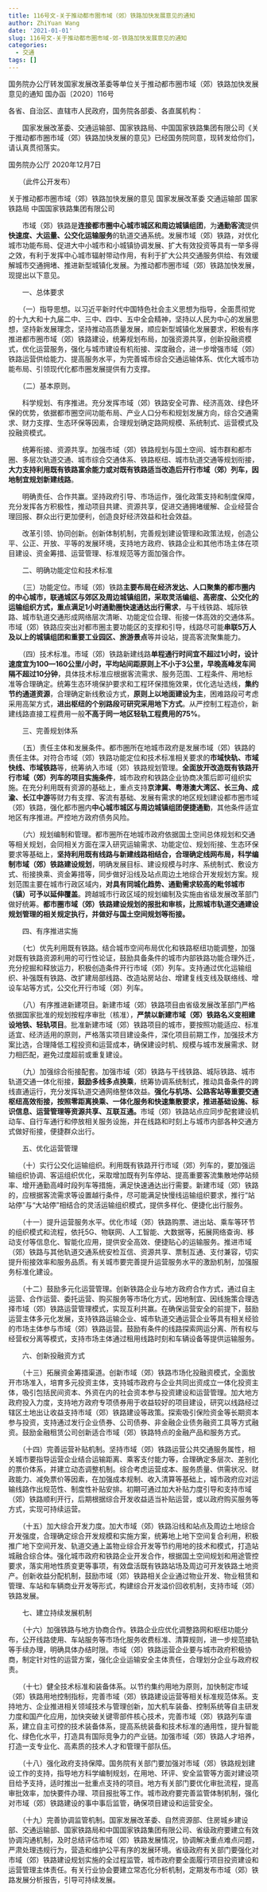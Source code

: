 ```yaml
---
title: 116号文-关于推动都市圈市域（郊）铁路加快发展意见的通知
author: ZhiYuan Wang
date: '2021-01-01'
slug: 116号文-关于推动都市圈市域-郊-铁路加快发展意见的通知
categories:
  - 交通
tags: []
---
```


国务院办公厅转发国家发展改革委等单位关于推动都市圈市域（郊）铁路加快发展意见的通知
国办函〔2020〕116号

各省、自治区、直辖市人民政府，国务院各部委、各直属机构：

　　国家发展改革委、交通运输部、国家铁路局、中国国家铁路集团有限公司《关于推动都市圈市域（郊）铁路加快发展的意见》已经国务院同意，现转发给你们，请认真贯彻落实。

国务院办公厅
2020年12月7日

　　（此件公开发布）

关于推动都市圈市域（郊）铁路加快发展的意见
国家发展改革委 交通运输部 国家铁路局 中国国家铁路集团有限公司

　　市域（郊）铁路是**连接都市圈中心城市城区和周边城镇组团**，为**通勤客流**提供**快速度、大运量、公交化运输服务**的轨道交通系统。发展市域（郊）铁路，对优化城市功能布局、促进大中小城市和小城镇协调发展、扩大有效投资等具有一举多得之效，有利于发挥中心城市辐射带动作用，有利于扩大公共交通服务供给、有效缓解城市交通拥堵、推进新型城镇化发展。为推动都市圈市域（郊）铁路加快发展，现提出以下意见。

　　一、总体要求

　　（一）指导思想。以习近平新时代中国特色社会主义思想为指导，全面贯彻党的十九大和十九届二中、三中、四中、五中全会精神，坚持以人民为中心的发展思想，坚持新发展理念，坚持推动高质量发展，顺应新型城镇化发展要求，积极有序推进都市圈市域（郊）铁路建设，统筹规划布局，加强资源共享，创新投融资模式，优化运营服务，强化与城市建设有机衔接、深度融合，进一步增强市域（郊）铁路运营供给能力、提高服务水平，为完善城市综合交通运输体系、优化大城市功能布局、引领现代化都市圈发展提供有力支撑。

　　（二）基本原则。

　　科学规划、有序推进。充分发挥市域（郊）铁路安全可靠、经济高效、绿色环保的优势，依据都市圈空间功能布局、产业人口分布和规划发展方向，综合交通需求、财力支撑、生态环保等因素，合理规划确定路网规模、系统制式、运营模式及投融资模式。

　　统筹衔接、资源共享。加强市域（郊）铁路规划与国土空间、城市群和都市圈、多层次轨道交通、城市综合交通体系、铁路枢纽、城市轨道交通等规划衔接，**大力支持利用既有铁路富余能力或对既有铁路适当改造后开行市域（郊）列车，因地制宜规划新建线路**。

　　明确责任、合作共赢。坚持政府引导、市场运作，强化政策支持和制度保障，充分发挥各方积极性，推动项目共建、资源共享，促进交通拥堵缓解、企业经营合理回报、群众出行更加便利，创造良好经济效益和社会效益。

　　改革引领、协同创新。创新体制机制，完善规划建设管理和政策法规，创造公平、公正、开放、平等的发展环境，支持地方政府、铁路企业和其他市场主体在项目建设、资金筹措、运营管理、标准规范等方面加强合作。

　　二、明确功能定位和技术标准

　　（三）功能定位。市域（郊）铁路**主要布局在经济发达、人口聚集的都市圈内的中心城市，联通城区与郊区及周边城镇组团，采取灵活编组、高密度、公交化的运输组织方式，重点满足1小时通勤圈快速通达出行需求**，与干线铁路、城际铁路、城市轨道交通形成网络层次清晰、功能定位合理、衔接一体高效的交通体系。市域（郊）铁路应突出对都市圈主要功能区的支撑和引导，线路尽可能**串联5万人及以上的城镇组团和重要工业园区、旅游景点**等并设站，提高客流聚集能力。

　　（四）技术标准。市域（郊）铁路新建线路**单程通行时间宜不超过1小时，设计速度宜为100—160公里/小时，平均站间距原则上不小于3公里，早晚高峰发车间隔不超过10分钟**，具体技术标准应根据客流需求、服务范围、工程条件、用地标准等合理确定。统筹生态环境保护要求和工程环保措施效果，优化选址选线，**集约节约通道资源**，合理确定新线敷设方式，**原则上以地面建设为主**，困难路段可考虑采用高架方式，**进出枢纽的个别路段可研究采用地下方式**。从严控制工程造价，新建线路直接工程费用一般**不高于同一地区轻轨工程费用的75%**。

　　三、完善规划体系

　　（五）责任主体和发展条件。都市圈所在地城市政府是发展市域（郊）铁路的责任主体。对符合市域（郊）铁路功能定位和技术标准相关要求的**市域快轨、市域快线、市域铁路**等，统筹纳入市域（郊）铁路规划管理。**全面放开改造既有铁路开行市域（郊）列车的项目实施条件**，城市政府和铁路企业协商决策后即可组织实施。在充分利用既有资源的基础上，重点支持**京津冀、粤港澳大湾区、长三角、成渝、长江中游**等财力有支撑、客流有基础、发展有需求的地区规划建设都市圈市域（郊）铁路，强化都市圈内**中心城市城区与周边城镇组团便捷通勤**，其他条件适宜地区有序推进。严控地方政府债务风险。

　　（六）规划编制和管理。都市圈所在地城市政府依据国土空间总体规划和交通等相关规划，会同相关方面在深入研究运输需求、功能定位、规划衔接、生态环保要求等基础上，**坚持利用既有线路与新建线路相结合，合理确定线网布局，科学编制市域（郊）铁路建设规划**，明确发展目标、建设规模与时序、系统制式、敷设方式、衔接换乘、资金筹措等，同步做好沿线及站点周边土地综合开发规划方案。规划范围主要在城市行政区域内，**对具有同城化趋势、通勤需求较高的毗邻城市（镇）可予以延伸覆盖**。跨越城市行政区域的规划编制及实施由省级发展改革部门做好统筹。**都市圈市域（郊）铁路建设规划的报批和审核，比照城市轨道交通建设规划管理的相关规定执行，并做好与国土空间规划等衔接。**

　　四、有序推进实施

　　（七）优先利用既有铁路。结合城市空间布局优化和铁路枢纽功能调整，加强对既有铁路资源利用的可行性论证，鼓励具备条件的城市内部铁路功能合理外迁，充分挖掘和释放运力，积极创造条件开行市域（郊）列车。支持通过优化运输组织、补强既有铁路、改扩建局部线路、改造站房站台、增建复线支线及联络线、增设车站等方式，公交化开行市域（郊）列车。

　　（八）有序推进新建项目。新建市域（郊）铁路项目由省级发展改革部门严格依据国家批准的规划按程序审批（核准），**严禁以新建市域（郊）铁路名义变相建设地铁、轻轨项目**。批准新建市域（郊）铁路项目的城市，要按照功能适应、标准适宜、经济适用的原则，严格落实项目建设条件，深化项目前期工作，加强技术方案比选，合理降低工程投资和运营成本，确保建设时机、规模与城市发展需求、财力相匹配，避免过度超前或重复建设。

　　（九）加强综合衔接配套。加强市域（郊）铁路与干线铁路、城际铁路、城市轨道交通一体化衔接，**鼓励多线多点换乘**，统筹协调系统制式，推动具备条件的跨线直通运行，充分发挥轨道交通网络整体效益。**强化与机场、公路客站等重要交通枢纽高效衔接，按照零距离换乘、一体化服务和快速集散要求，推进基础设施、标识信息、运营管理等资源共享、互联互通。**市域（郊）铁路站点应同步配套建设机动车、自行车通行和停放相关服务设施，并在线路和时刻上与城市内部各种交通方式做好衔接，便捷群众出行。

　　五、优化运营管理

　　（十）实行公交化运输组织。利用既有铁路开行市域（郊）列车的，要加强运输组织协调、客运组织优化，采取增加既有列车停站、提高重要客流集散地停站频率、增开通勤高峰时段列车等措施，满足快速通达出行需要。新建市域（郊）铁路的，应根据客流需求等设置越行条件，尽可能满足快慢线运输组织要求，推行“站站停”与“大站停”相结合的灵活运输组织模式，提供多样化、便捷化出行服务。

　　（十一）提升运营服务水平。优化市域（郊）铁路购票、进出站、乘车等环节的组织模式和流程，依托5G、物联网、人工智能、大数据等，拓展网络查询、移动支付等信息化、智能化应用，提供安全高效、便捷贴心的运输服务。推进市域（郊）铁路与其他轨道交通系统安检互信、资源共享、票制互通、支付兼容，切实提升衔接效率和服务品质。有关城市要完善提升运营服务水平的激励机制，加强服务标准化建设。

　　（十二）鼓励多元化运营管理。创新铁路企业与地方政府合作方式，通过自主运营、合作运营、委托运营、购买服务等市场化方式，因地制宜、因线施策合理选择市域（郊）铁路运营管理模式，实现互利共赢。在确保运营安全的前提下，鼓励运营主体多元化发展，支持铁路运输企业、城市轨道交通运营企业等具有相关经验的市场主体参与市域（郊）铁路运营。鼓励有条件的线路探索网运分离、所有权与经营权分离等模式，支持市场主体通过租用线路时刻和车辆设备等提供运输服务。

　　六、创新投融资方式

　　（十三）拓展资金筹措渠道。创新市域（郊）铁路市场化投融资模式，全面放开市场准入，培育多元投资主体，支持城市政府与企业共同出资成立一体化投资主体，吸引包括民间资本、外资在内的社会资本参与投资建设和运营管理。加大地方政府投入力度，支持地方政府专项债券用于收益较好的项目建设，研究以线路经过辖区土地出让收益支持市域（郊）铁路建设等政策。探索吸引保险资金等长期资本参与投资，支持通过发行企业债券、公司债券、非金融企业债务融资工具等方式融资。鼓励金融租赁公司创新适合市域（郊）铁路特点的金融产品和服务方式。

　　（十四）完善运营补贴机制。坚持市域（郊）铁路运营公共交通服务属性，相关城市要指导运营企业结合运输距离、乘客支付能力等，合理确定多层次、差别化的票价体系，并建立动态调整机制。综合考虑运营成本、服务质量、供需状况、财政能力、减免票价等因素，在加强成本规制、收入清算等基础上，城市政府应对运输线路作出规范性、制度性补贴安排。初期可通过加大补贴力度引导和支持市域（郊）铁路顺利开行，后期根据综合开发收益适当补贴运营，或以政府购买服务等方式，实现可持续运营。

　　（十五）加大综合开发力度。加大市域（郊）铁路沿线和站点及周边土地综合开发强度，合理确定综合开发规模和实施方案，统筹地上地下空间复合利用，积极推广地下空间开发、轨道交通上盖物业综合开发等节约用地的技术和模式，打造站城融合综合体。强化城市政府和铁路企业开发合作，根据国土空间规划和用途管控要求，落实用地性质变更等事项，有效盘活既有铁路站场及周边可开发铁路土地资产。创新收益分配机制，鼓励市域（郊）铁路相关企业通过物业开发、物业租赁和管理、车站和车辆商业开发等形式，构建综合开发溢价回收机制，支持市域（郊）铁路发展。

　　七、建立持续发展机制

　　（十六）加强铁路与地方协商合作。铁路企业应优化调整路网和枢纽功能分布，公开线路使用、车站服务等市场化服务收费标准、清算规则，进一步规范接轨等手续办理，明确具体办结时限。市域（郊）铁路运营企业要与城市政府积极协商，制定针对性的运营方案，强化企业运输安全主体责任，合理划分企业与政府权责。

　　（十七）健全技术标准和装备体系。以节约集约用地为原则，加快制定市域（郊）铁路用地控制指标，完善市域（郊）铁路建设运营等相关标准规范体系。支持地方、企业推进相关领域技术与管理创新，加大机车装备、控制系统等自主研发力度和国产化应用，加快突破关键零部件核心技术，完善市域（郊）铁路列车谱系，建立自主可控的技术装备体系，提高系统装备和技术标准的通用性，提升智能化、绿色化水平，打造具有国际竞争力的产业链。加强市域（郊）铁路人才培养，打造一支专业化、高素质的技术人才和管理干部队伍。

　　（十八）强化政府支持保障。国务院有关部门要加强对市域（郊）铁路规划建设工作的支持，指导地方科学编制规划，在用地、环评、安全监管等方面对建设项目给予支持，适时推出一批重点支持的项目。地方有关部门要优化审批流程，提高审批效率，加快要件办理、项目报批等工作。城市政府要完善监管体制机制，强化对市域（郊）铁路建设的事中事后监管，确保项目建设和运营安全。

　　（十九）完善协调监管机制。国家发展改革委、自然资源部、住房城乡建设部、交通运输部、国家铁路局和中国国家铁路集团有限公司、省级政府要建立有效协调沟通机制，及时总结评估市域（郊）铁路发展情况，协调解决重点难点问题，严肃处理违规行为，营造和维护公平有序的发展环境。省级政府有关部门要强化对市域（郊）铁路建设规划实施的全过程监管，城市政府要全面履行项目投资建设和运营管理主体责任。有关行业协会要建立常态化分析机制，定期发布市域（郊）铁路发展分析报告，引导可持续发展。